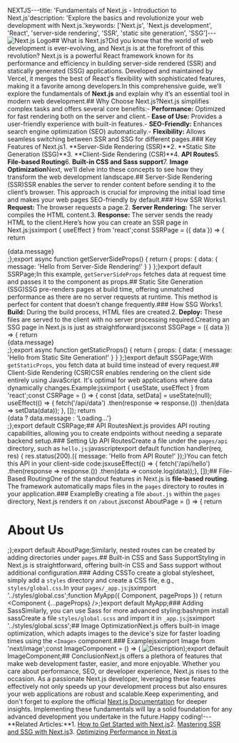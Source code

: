NEXTJS---title: 'Fundamentals of Next.js - Introduction to Next.js'description: 'Explore the basics and revolutionize your web development with Next.js.'keywords: ['Next.js', 'Next.js development', 'React', 'server-side rendering', 'SSR', 'static site generation', 'SSG']---![Next.js Logo](https://nextjs.org/static/favicon/favicon-32x32.png)## What is Next.js?Did you know that the world of web development is ever-evolving, and Next.js is at the forefront of this revolution? Next.js is a powerful React framework known for its performance and efficiency in building server-side rendered (SSR) and statically generated (SSG) applications. Developed and maintained by Vercel, it merges the best of React's flexibility with sophisticated features, making it a favorite among developers.In this comprehensive guide, we’ll explore the fundamentals of **Next.js** and explain why it’s an essential tool in modern web development.## Why Choose Next.js?Next.js simplifies complex tasks and offers several core benefits:- **Performance:** Optimized for fast rendering both on the server and client.- **Ease of Use:** Provides a user-friendly experience with built-in features.- **SEO-Friendly:** Enhances search engine optimization (SEO) automatically.- **Flexibility:** Allows seamless switching between SSR and SSG for different pages.### Key Features of Next.js1. **Server-Side Rendering (SSR)**2. **Static Site Generation (SSG)**3. **Client-Side Rendering (CSR)**4. **API Routes**5. **File-based Routing**6. **Built-in CSS and Sass support**7. **Image Optimization**Next, we’ll delve into these concepts to see how they transform the web development landscape.## Server-Side Rendering (SSR)SSR enables the server to render content before sending it to the client’s browser. This approach is crucial for improving the initial load time and makes your web pages SEO-friendly by default.### How SSR Works1. **Request:** The browser requests a page.2. **Server Rendering:** The server compiles the HTML content.3. **Response:** The server sends the ready HTML to the client.Here’s how you can create an SSR page in Next.js:jsximport { useEffect } from 'react';const SSRPage = ({ data }) => {  return <div>{data.message}</div>;};export async function getServerSideProps() {  return {    props: { data: { message: 'Hello from Server-Side Rendering!' } }  };}export default SSRPage;In this example, `getServerSideProps` fetches data at request time and passes it to the component as props.## Static Site Generation (SSG)SSG pre-renders pages at build time, offering unmatched performance as there are no server requests at runtime. This method is perfect for content that doesn’t change frequently.### How SSG Works1. **Build:** During the build process, HTML files are created.2. **Deploy:** These files are served to the client with no server processing required.Creating an SSG page in Next.js is just as straightforward:jsxconst SSGPage = ({ data }) => {  return <div>{data.message}</div>;};export async function getStaticProps() {  return {    props: { data: { message: 'Hello from Static Site Generation!' } }  };}export default SSGPage;With `getStaticProps`, you fetch data at build time instead of every request.## Client-Side Rendering (CSR)CSR enables rendering on the client side entirely using JavaScript. It's optimal for web applications where data dynamically changes.Example:jsximport { useState, useEffect } from 'react';const CSRPage = () => {  const [data, setData] = useState(null);  useEffect(() => {    fetch('/api/data')      .then(response => response.())      .then(data => setData(data));  }, []);  return <div>{data ? data.message : 'Loading...'}</div>;};export default CSRPage;## API RoutesNext.js provides API routing capabilities, allowing you to create endpoints without needing a separate backend setup.### Setting Up API RoutesCreate a file under the `pages/api` directory, such as `hello.js`:javascriptexport default function handler(req, res) {  res.status(200).({ message: 'Hello from API Route!' });}You can fetch this API in your client-side code:jsxuseEffect(() => {  fetch('/api/hello')    .then(response => response.())    .then(data => console.log(data));}, []);## File-Based RoutingOne of the standout features in Next.js is **file-based routing**. The framework automatically maps files in the `pages` directory to routes in your application.### ExampleBy creating a file `about.js` within the `pages` directory, Next.js renders it on `/about`.jsxconst AboutPage = () => {  return <h1>About Us</h1>;};export default AboutPage;Similarly, nested routes can be created by adding directories under `pages`.## Built-in CSS and Sass SupportStyling in Next.js is straightforward, offering built-in CSS and Sass support without additional configuration.### Adding CSSTo create a global stylesheet, simply add a `styles` directory and create a CSS file, e.g., `styles/global.css`.In your `pages/_app.js`:jsximport '../styles/global.css';function MyApp({ Component, pageProps }) {  return <Component {...pageProps} />;}export default MyApp;### Adding SassSimilarly, you can use Sass for more advanced styling:bashnpm install sassCreate a file `styles/global.scss` and import it in `_app.js`:jsximport '../styles/global.scss';## Image OptimizationNext.js offers built-in image optimization, which adapts images to the device's size for faster loading times using the `<Image>` component.### Examplejsximport Image from 'next/image';const ImageComponent = () => (  <Image    src="/path/to/image.jpg"    alt="Description"    width={500}    height={500}  />);export default ImageComponent;## ConclusionNext.js offers a plethora of features that make web development faster, easier, and more enjoyable. Whether you care about performance, SEO, or developer experience, Next.js rises to the occasion. As a passionate Next.js developer, leveraging these features effectively not only speeds up your development process but also ensures your web applications are robust and scalable.Keep experimenting, and don't forget to explore the official [Next.js Documentation](https://nextjs.org/docs) for deeper insights. Implementing these fundamentals will lay a solid foundation for any advanced development you undertake in the future.Happy coding!---**Related Articles:**1. [How to Get Started with Next.js](link-to-article-1)2. [Mastering SSR and SSG with Next.js](link-to-article-2)3. [Optimizing Performance in Next.js](link-to-article-3)